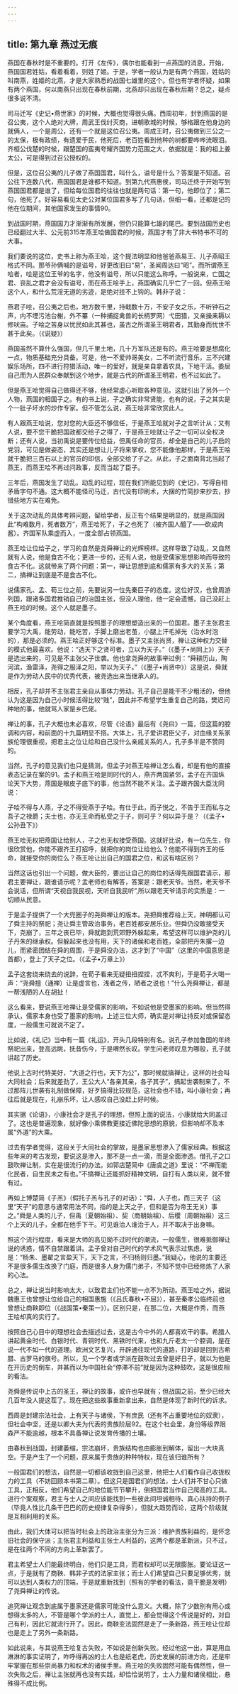 ```yaml
---
---
---
```

title: 第九章 燕过无痕
---




燕国在春秋时是不重要的。打开《左传》，偶尔也能看到一点燕国的消息，开始，燕国国君姓姑，看着看着，则姓了姬。于是，学者一般认为是有两个燕国，姓姑的叫南燕，姓姬的北燕，才是大家熟悉的战国七雄里的这个。但也有学者怀疑，如果有两个燕国，何以南燕只出现在春秋前期，北燕却只出现在春秋后期？总之，疑点很多说不清。

司马迁写《史记•燕世家》的时候，大概也觉得很头痛。西周初年，封到燕国的是召公夷，这个人绝对大牌，周武王伐纣灭商，进朝歌城的时候，够格跟在他身边的就俩人，一个是周公，还有一个就是这位召公夷。周成王时，召公夷做到三公之一的太保，极有政绩，有遗爱于民，他死后，老百姓看到他种的树都要哗哗流眼泪。齐桓公伐楚的时候，跟楚国的蛮夷夸耀齐国势力范围之大，依据就是：我的祖上姜太公，可是得到过召公授权的。

但是，这位召公夷的儿子做了燕国国君，叫什么，谥号是什么？答案是不知道。召公往下连数八代，燕国国君是谁都不知道。到第九代燕惠侯，司马迁终于开始写到燕国国君都是谁了，但给每位国君的往往也就是两句话：第一句，他即位了；第二句，他死了。好容易看见太史公对某位国君多写了几句话，但细一看，还都是记的他在位期间，其他国家发生的事情90。

到战国时期，燕国国力才渐渐有所发展，但仍只能算七雄的尾巴。要到战国历史也已经翻过大半、公元前315年燕王哙做国君的时候，燕国才有了非大书特书不可的大事。



我们要说的这位，史书上称为燕王哙，这个提法明显和他爸爸燕易王、儿子燕昭王格式不同。那爷孙俩喊的是谥号，好更改旧曰“易”，圣闻周达曰“昭”。而所谓燕王哙者，哙是这位王爷的名字，他没有谥号，所以只能这么称呼。一般说来，亡国之君、丧乱之君才会没有谥号，而在燕王哙手上，燕国确实几乎亡了一回。但燕王哙这个人，和什么荒淫无道的劣迹，是绝对挂不上钩的。韩非子说：

燕君子哙，召公夷之后也，地方数千里，持戟数十万，不安子女之乐，不听钟石之声，内不堙污池台榭，外不罼（一种捕捉禽兽的长柄罗网）弋田猎，又亲操耒耨以修吠亩。子哙之苦身以忧民如此其甚也，虽古之所谓圣王明君者，其勤身而忧世不甚于此矣。（《说疑》）

燕国虽然不算什么强国，但几千里土地，几十万军队还是有的。燕王哙要是想腐化一点，物质基础充分具备。可是，他一不爱帅哥美女，二不听流行音乐，三不兴建娱乐场所，四不进行狩猎活动，唯一的爱好，就是亲自拿着农具，下地干活。委屈自己而为人民群众奉献到这个地步，就是古代的所谓圣王明君，也不过如此了。

但是燕王哙觉得自己做得还不够，他经常虚心听取各种意见。这就引出了另外一个人物，燕国的相国子之。有的书上说，子之确实非常贤能，也有的说，子之其实是个一肚子坏水的炒作专家。但不管怎么说，燕王哙非常欣赏此人。

有人跟燕王哙说，您对您的大臣还不够信任，于是燕王哙就对子之言听计从；又有人说，要不您干脆把国政都交给子之得了，于是燕王哙就让子之一切可以全权决断；还有人说，当初禹说是要传位给益，但禹任命的官员，却全是自己的儿子启的党羽，可见是做姿态，其实还是想让儿子将来掌权，您不能像他那样，于是燕王哙就干脆把三百石以上的官员的印信，全部交给了子之。从此，子之面南背北当起了燕王，而燕王哙不再过问政事，反而当起了臣子。

三年后，燕国发生了动乱。动乱的过程，现在我们所能见到的《史记》，写得自相矛盾字句不通。这大概不能怪司马迁，古代没有印刷术，大捆的竹简抄来抄去，抄错些地方实在难免。

关于这次动乱的具体考辨问题，留给学者，反正有个结果是明显的，就是燕国因此“构难数月，死者数万”，燕王哙死了，子之也死了（被齐国人醯了——砍成肉酱）。齐国军队乘虚而入，一度全部占领燕国。

燕王哙让位给子之，学习的自然是尧舜禅让的光辉榜样。这样导致了动乱，又自然就有人说，他是食古不化；更进一步的，还有人说，他是受儒家思想影响而导致的食古不化。这就带来了两个问题：第一，禅让思想到底和儒家有多大的关系；第二，搞禅让到底是不是食古不化。



说儒家孔、孟、荀三位之前，先要说另一位先秦巨子的态度。这位好汉，也曾周游列国，跟诸多国君推销自己的治国主张，但没人理他，他一定会遗憾，自己没赶上燕王哙的时候。这个人就是墨子。

某个角度看，燕王哙简直就是按照墨子的理想塑造出来的一位国君。墨子主张君主要学习大禹，能劳动，能吃苦，手脚上磨出老茧，小腿上汗毛掉光（治水时泡的），那是必须的。燕王哙正好够这个标准。墨子又主张尚贤，禅让这种权力交替的模式他最喜欢。他说：“选天下之贤可者，立以为天子。”（《墨子•尚同上》）天子是选出来的，可见是不主张父子世袭。他也拿尧舜的故事举过例：“舜耕历山，陶河滨，渔雷泽，尧得之服泽之阳，举以为天子。”（《墨子•尚贤中》）这是说，舜就是作为劳动人民中的优秀代表，被尧选出来当继承人的。

相反，孔子却并不主张君主亲自从事体力劳动。孔子自己是能干不少粗活的，但他认为这是因为自己小时候活得比较“贱”，因此并不希望学生重复自己的路，樊迟问种地的事，他就骂人家是乡巴佬。

禅让的事，孔子大概也未必喜欢，尽管《论语》最后有《尧曰》一篇，但这篇的腔调和内容，和前面的十九篇明显不搭。大体上，孔子爱讲君臣父子，对血缘关系家族伦理很重视，把君主之位让给和自己没什么亲戚关系的人，孔子多半是不赞同的。

当然，孔子的意见我们也只是猜测，但孟子对燕王哙禅让怎么看，却是有他的直接表态记录在案的91。孟子和燕王哙是同时代的人，燕齐两国紧邻，孟子在齐国纵论天下大势，燕国是眼皮子底下的事，他当然不能不关注。孟子跟齐国大臣沈同说：

子哙不得与人燕，子之不得受燕于子哙。有仕于此，而子悦之，不告于王而私与之吾子之禄爵；夫士也，亦无王命而私受之于子，则可乎？何以异于是？（《孟子•公孙丑下》）

燕王哙无权把燕国让给别人，子之也无权接受燕国。这就好比说，有一位先生，你很欣赏他，你能不跟齐王打招呼，就把你的岗位让给他么？他能不得到齐王的任命，就接受你的岗位么？燕王哙让出自己的国君之位，和这有啥区别？

当然这话也引出一个问题，做大臣的，要出让自己的岗位的话得先跟国君请示，那君主要禅让，跟谁请示呢？孟老师也有解答，答案是：跟老天爷。当然，老天爷不会说话，但所谓“天视自我民视，天听自我民听”,所以跟老天爷请示的实质是：一切顺从民意。

于是孟子提供了一个大兜圈子的尧舜禅让的版本。尧把舜推荐给上天，神明都认可了舜主持的祭祀；尧让舜主管政治事务，老百姓都安居乐业。但舜仍没敢接受天下，尧崩了，三年之丧已毕，舜就跑到荒郊野外躲起来，希望这样可以维护尧的儿子丹朱的继承权。但躲起来也没有用，天下的诸侯和老百姓，全部把丹朱撂一边儿，而紧密团结在舜的周围，于是舜没办法，这才到了“中国”（这里的中国意思是首都），登上了天子之位。（《孟子•万章上》）

孟子这套绕来绕去的说辞，在荀子看来无疑扭扭捏捏，忒不爽利，于是荀子大喝一声：“尧舜擅（通禅）让是虚言也，浅者之传，陋者之说也！”什么尧舜禅让，都是一帮浅陋的人在胡扯！



这么看来，要说燕王哙禅让是受儒家的影响，不如说他是受墨家的影响。但当然得承认，儒家本身也受了墨家的影响，上述三位大师，确实是对禅让持反对或保留态度，一般儒生可就说不定了。

比如说，《礼记》当中有一篇《礼运》，开头几段特别有名。说孔子参加鲁国的年终祭祀出来，登高远眺，抚昔伤今，于是喟然长叹。学生问老师叹息为哪般，孔子就讲起了历史。

他说上古时代特美好，“大道之行也，天下为公”，那时候就搞禅让，这样的社会叫大同社会；后来就差劲了，王公大人“各亲其亲，各子其子”，搞起世袭制来了，不过那阵儿世袭有礼制做保障，好歹搞得比较规范，这社会也不错，叫小康社会；再往后就是现在，礼崩乐坏，让人感叹自己没赶上好时候。

其实据《论语》，小康社会才是孔子的理想，但照上面的说法，小康就给大同盖过了。这也是普遍现象，就好像小乘佛教更接近佛陀思想的原貌，但影响却不及本属“外道”的大乘。

过去有学者觉得，这段关于大同社会的掌故，是墨家思想渗入了儒家经典。根据这些年来的考古发现，要说这是渗入，那不是一点一滴，而是全面渗透。借孔子之口鼓吹禅让制，实在是很流行的办法。如郭店楚简中《唐虞之道》里说：“不禅而能化民者，自生民未之有也。”不搞禅让还能抓好精神文明，自打有人类以来，就不曾有过。

再如上博楚简《子羔》（假托子羔与孔子的对话）：“舜，人子也，而三天子（这里“天子”的意思与通常用法不同，指的是上天之子，但和是否为帝王无关）事之。”舜是人类的儿子，但禹（夏朝始祖）、契（商朝始祖）、后稷（周朝始祖）这三个上天的儿子，全都在他手下干。可见谁治人谁治于人，并不取决于出身嘛。

照这个流行程度，看来是大师的高见拗不过时代的潮流，一般儒生，很难抵御禅让说的诱惑，情不自禁跟着讲。孟子曾对自己时代的学术风气表示过焦虑，说是：“杨朱、墨翟之言盈天下，天下之言，不归杨则归墨。”我疑心，他说的主要还不是很多儒生改换了门庭，而是很多人身为儒门弟子，不知不觉中已经修炼了人家的心法。

总之，禅让说当时影响太大，以致君主们也不能一点不为所动。燕王哙之外，据说魏惠王也曾想让位给自己的相国惠施（《吕氏春秋•不屈》），甚至秦孝公临终前也曾想让商鞅即位（《战国策•秦策一》）。区别只是，在那二位，大概是作秀，而燕王哙却真的实行了。



按照自己心目中的理想社会去描述过去，这是古今中外的人都喜欢干的事。希腊人讲起黄金时代、白银时代、青铜时代、黑铁时代来，也和九斤老太一个腔调，是在说一代不如一代的道理。欧洲文艺复兴，开辟通往现代的道路，打的却是回到古希腊、古罗马的旗号。所以，见一个学者或学派在鼓吹过去曾是好日子，就以为他是在开历史的倒车，并甚而以为中国社会“停滞不前”就是因为这种鼓吹，这是很皮相的看法。

尧舜是传说中上古的圣王，禅让的故事，或许也早就有；但战国之前，至少已经大几百年没人提这茬了。现在把这些故事重新拿出来，自然是体现了新时代的诉求。

西周是封建宗法社会，上有天子与诸侯，下有庶民（还有不占重要地位的奴隶），但社会中坚，还是以卿大夫为代表的贵族阶层92。在这个社会里，身份等级界限森严不能逾越，根本不具备禅让说发育传播的土壤。

由春秋到战国，封建萎缩，宗法崩坏，贵族结构也由膨胀到解体，留出一大块真空。于是产生了一个问题，原来属于贵族的种种特权，现在该归谁所有？

一般国君们的想法，自然是一切都该收拢到自己这里，他把士人们看作自己收拢权力的工具（不妨回顾本书第二章）。但这只是国君们的想法，士人们并不甘心只做工具，正相反，他们希望自己的地位能节节攀升，倒把国君当作自己爬高的工具。进行个案观察，君主与士人之间应该能找到一些彼此间坦诚相待、真心扶持的例子（毕竟人性比几条干巴巴的历史规律复杂得多），但就大趋势而论，这两个阶级就是互相利用的关系。

由此，我们大体可以把当时社会上的政治主张分为三派：维护贵族利益的，是怀念旧社会的保守派；主张君主利益和主张士人利益的，这两个都是革新派，只不过，是在往两个不同的方向上革新罢了。

君主希望士人们能最终明白，他们只是工具，而君权却可以无限膨胀。要论证这一点，于是就有了商鞅、韩非子式的法家主张；而士人们希望自己只要足够优秀，就可以达到人类权力的顶端，于是就重新找到（照有的学者的看法，竟干脆是发明）了尧舜禅让的传说。

追究禅让观念到底属于墨家还是儒家可能没什么意义。大概，除了少数别有用心或想得太多的人，不管是哪个学派的士人，直觉上，都会觉得这个传说是好的，对自己有利，因此它就流行开了。因此，商鞅变法固然是走了一条新路，燕王哙让位却也是走上了另外一条新路。

如此说来，与其说燕王哙复古失败，不如说是创新失败。经过他这一出，算是用血淋淋的事实证明了，咋呼得再凶的士人也是纸老虎，历史发展的前进方向，还是牢牢掌握在那些崇尚暴力和权术的诸侯手里。燕王哙的失败固然可能有偶然性，但一次失败之后，禅让主张就再也没有实践，却恰恰说明了，士人力量和诸侯相比，悬殊得不成比例。